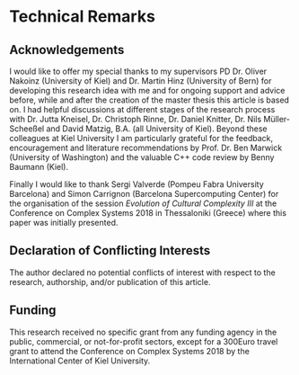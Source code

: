 # Technical Remarks

## Acknowledgements

I would like to offer my special thanks to my supervisors PD Dr. Oliver Nakoinz (University of Kiel) and Dr. Martin Hinz (University of Bern) for developing this research idea with me and for ongoing support and advice before, while and after the creation of the master thesis this article is based on. I had helpful discussions at different stages of the research process with Dr. Jutta Kneisel, Dr. Christoph Rinne, Dr. Daniel Knitter, Dr. Nils Müller-Scheeßel and David Matzig, B.A. (all University of Kiel). Beyond these colleagues at Kiel University I am particularly grateful for the feedback, encouragement and literature recommendations by Prof. Dr. Ben Marwick (University of Washington) and the valuable C++ code review by Benny Baumann (Kiel).

Finally I would like to thank Sergi Valverde (Pompeu Fabra University Barcelona) and Simon Carrignon (Barcelona Supercomputing Center) for the organisation of the session *Evolution of Cultural Complexity III* at the Conference on Complex Systems 2018 in Thessaloniki (Greece) where this paper was initially presented. 

## Declaration of Conflicting Interests

The author declared no potential conflicts of interest with respect to the research, authorship, and/or publication of this article.

## Funding

This research received no specific grant from any funding agency in the public, commercial, or not-for-profit sectors, except for a 300Euro travel grant to attend the Conference on Complex Systems 2018 by the International Center of Kiel University.
